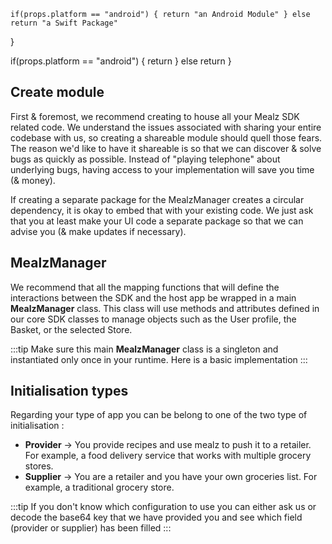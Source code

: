 


    if(props.platform == "android") { return "an Android Module" } else return "a Swift Package"
}

  if(props.platform == "android") { return <AndroidMealzSingletonSample></AndroidMealzSingletonSample>  } else return <IOSMealzSingletonSample></IOSMealzSingletonSample>
}

## Create module

First & foremost, we recommend creating <Package platform={props.platform}></Package> to house all your Mealz SDK related code.
We understand the issues associated with sharing your entire codebase with us, so creating a shareable module should quell those fears.
The reason we'd like to have it shareable is so that we can discover & solve bugs as quickly as possible.
Instead of "playing telephone" about underlying bugs, having access to your implementation will save you time (& money).

If creating a separate package for the MealzManager creates a circular dependency, it is okay to embed that with your existing code.
We just ask that you at least make your UI code a separate package so that we can advise you (& make updates if necessary).

## MealzManager

We recommend that all the mapping functions that will define the interactions between the SDK and
the host app be wrapped in a main **MealzManager** class.
This class will use methods and attributes defined in our core SDK classes to manage objects such
as the User profile, the Basket, or the selected Store.

:::tip
Make sure this main **MealzManager** class is a singleton and instantiated only once in your runtime.
Here
is a basic implementation
:::

<MealzSingletonSample platform={props.platform}></MealzSingletonSample>

## Initialisation types

Regarding your type of app you can be belong to one of the two type of initialisation :
  - **Provider** -> You provide recipes and use mealz to push it to a retailer. For example, a food delivery service that works with multiple grocery stores. 
  - **Supplier** -> You are a retailer and you have your own groceries list. For example, a traditional grocery store. 

:::tip
If you don't know which configuration to use you can either ask us or decode the base64 key
that we have provided you and see which field (provider or supplier) has been filled
:::


